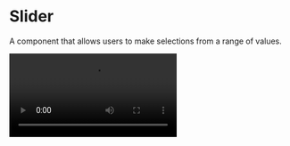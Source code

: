 
# Slider

A component that allows users to make selections from a range of values.

<SourceCodeTag componentName="Slider.kt" />

<Video src="https://files.catbox.moe/jxa7h3.mp4" />

<br />

## Installation

Slider uses the slider implementation from the [composables](https://github.com/nomanr/composables/tree/main/composables/src/main/java/com/nomanr/composables/slider) library.

<ComposablesCallout />

```kotlin copy
dependencies {
    api("com.nomanr:composables:$version")
}
```

Then add the component:

```bash copy
./gradlew lumo --add Slider
```

## Usage

### Basic Slider

```kotlin copy
var value by remember { mutableFloatStateOf(0.5f) }

Slider(
    value = value,
    onValueChange = { value = it }
)
```

### Range Slider

```kotlin copy
var range by remember { mutableStateOf(0.2f..0.8f) }

RangeSlider(
    value = range,
    onValueChange = { range = it },
    valueRange = 0f..100f,
    steps = 4,
    colors = SliderDefaults.colors(
        thumbColor = AppTheme.colors.primary,
        activeTrackColor = AppTheme.colors.primary
    )
)
```

## API Documentation

### Slider Parameters

| Parameter           | Type                       | Description                   |
| ------------------- | -------------------------- | ----------------------------- |
| `value`             | `Float`                    | Current value of the slider   |
| `onValueChange`     | `(Float) -> Unit`          | Called when value changes     |
| `modifier`          | `Modifier`                 | Modifier for the slider       |
| `enabled`           | `Boolean`                  | Whether the slider is enabled |
| `valueRange`        | `ClosedRange<Float>`       | Range of valid values         |
| `steps`             | `Int`                      | Number of discrete steps      |
| `colors`            | `SliderColors`             | Colors for different states   |
| `interactionSource` | `MutableInteractionSource` | Source of interactions        |

### RangeSlider Parameters

| Parameter                | Type                           | Description                        |
| ------------------------ | ------------------------------ | ---------------------------------- |
| `value`                  | `ClosedRange<Float>`           | Current range values               |
| `onValueChange`          | `(ClosedRange<Float>) -> Unit` | Called when range changes          |
| `modifier`               | `Modifier`                     | Modifier for the slider            |
| `enabled`                | `Boolean`                      | Whether the slider is enabled      |
| `valueRange`             | `ClosedRange<Float>`           | Range of valid values              |
| `steps`                  | `Int`                          | Number of discrete steps           |
| `colors`                 | `SliderColors`                 | Colors for different states        |
| `startInteractionSource` | `MutableInteractionSource`     | Source of start thumb interactions |
| `endInteractionSource`   | `MutableInteractionSource`     | Source of end thumb interactions   |
